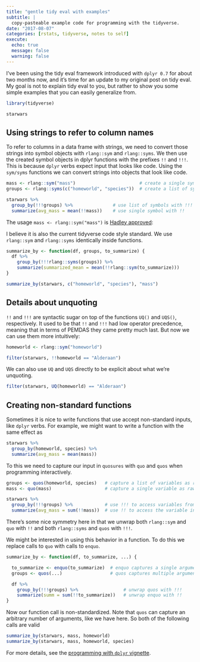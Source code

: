 ```yaml
---
title: "gentle tidy eval with examples"
subtitle: |
  copy-pasteable example code for programming with the tidyverse.
date: "2017-08-07"
categories: [rstats, tidyverse, notes to self]
execute:
  echo: true
  message: false
  warning: false
---
```


I've been using the tidy eval framework introduced with `dplyr 0.7` for about two months now, and it's time for an update to my original post on tidy eval. My goal is not to explain tidy eval to you, but rather to show you some simple examples that you can easily generalize from.

```r
library(tidyverse)

starwars
```

## Using strings to refer to column names

To refer to columns in a data frame with strings, we need to convert those strings into symbol objects with `rlang::sym` and `rlang::syms`. We then use the created symbol objects in dplyr functions with the prefixes `!!` and `!!!`. This is because `dplyr` verbs expect input that looks like code. Using the `sym/syms` functions we can convert strings into objects that look like code.

```r
mass <- rlang::sym("mass")                        # create a single symbol
groups <- rlang::syms(c("homeworld", "species"))  # create a list of symbols

starwars %>%
  group_by(!!!groups) %>%               # use list of symbols with !!!
  summarize(avg_mass = mean(!!mass))    # use single symbol with !!
```

The usage `mass <- rlang::sym("mass")` is [Hadley approved](https://twitter.com/hadleywickham/status/885993307968593920):

I believe it is also the current tidyverse code style standard. We use `rlang::sym` and `rlang::syms` identically inside functions.

```r
summarize_by <- function(df, groups, to_summarize) {
  df %>%
    group_by(!!!rlang::syms(groups)) %>%
    summarize(summarized_mean = mean(!!rlang::sym(to_summarize)))
}

summarize_by(starwars, c("homeworld", "species"), "mass")
```

## Details about unquoting

`!!` and `!!!` are syntactic sugar on top of the functions `UQ()` and `UQS()`, respectively. It used to be that `!!` and `!!!` had low operator precedence, meaning that in terms of PEMDAS they came pretty much last. But now we can use them more intuitively:

```r
homeworld <- rlang::sym("homeworld")

filter(starwars, !!homeworld == "Alderaan")
```

We can also use `UQ` and `UQS` directly to be explicit about what we're unquoting.

```r
filter(starwars, UQ(homeworld) == "Alderaan")
```

## Creating non-standard functions

Sometimes it is nice to write functions that use accept non-standard inputs, like `dplyr` verbs. For example, we might want to write a function with the same effect as

```r
starwars %>% 
  group_by(homeworld, species) %>% 
  summarize(avg_mass = mean(mass))
```

To this we need to capture our input in `quosures` with `quo` and `quos` when programming interactively.

```r
groups <- quos(homeworld, species)   # capture a list of variables as raw input
mass <- quo(mass)                    # capture a single variable as raw input

starwars %>% 
  group_by(!!!groups) %>%            # use !!! to access variables from `quos`
  summarize(avg_mass = sum(!!mass))  # use !! to access the variable in `quo`
```

There's some nice symmetry here in that we unwrap both `rlang::sym` and `quo` with `!!` and both `rlang::syms` and `quos` with `!!!`.

We might be interested in using this behavior in a function. To do this we replace calls to `quo` with calls to `enquo`.

```r
summarize_by <- function(df, to_summarize, ...) {

  to_summarize <- enquo(to_summarize)  # enquo captures a single argument
  groups <- quos(...)                  # quos captures multiple arguments

  df %>%
    group_by(!!!groups) %>%                 # unwrap quos with !!!
    summarize(summ = sum(!!to_summarize))   # unwrap enquo with !!
}
```

Now our function call is non-standardized. Note that `quos` can capture an arbitrary number of arguments, like we have here. So both of the following calls are valid

```r
summarize_by(starwars, mass, homeworld)
summarize_by(starwars, mass, homeworld, species)
```

For more details, see the [programming with `dplyr` vignette](http://dplyr.tidyverse.org/articles/programming.html).

